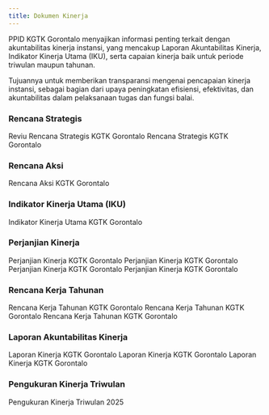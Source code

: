 ```yaml
---
title: Dokumen Kinerja
---
```

PPID KGTK Gorontalo menyajikan informasi penting terkait dengan akuntabilitas kinerja instansi, yang mencakup Laporan Akuntabilitas Kinerja, Indikator Kinerja Utama (IKU), serta capaian kinerja baik untuk periode triwulan maupun tahunan.

Tujuannya untuk memberikan transparansi mengenai pencapaian kinerja instansi, sebagai bagian dari upaya peningkatan efisiensi, efektivitas, dan akuntabilitas dalam pelaksanaan tugas dan fungsi balai.

### Rencana Strategis
<Card horizontal color="#E50914" title="Reviu Renstra 2020 s.d 2024" icon="bullseye-arrow">
    Reviu Rencana Strategis KGTK Gorontalo
</Card>

<Card horizontal title="Renstra 2020 s.d 2024" icon="bullseye-arrow" href="https://drive.google.com/file/d/1wmQQXOL8dNMhwLQOLE9nLyqY3B1lCc18/view?usp=drive_link">
    Rencana Strategis KGTK Gorontalo
</Card>

### Rencana Aksi
<Card horizontal title="2025" icon="file-invoice" href="https://drive.google.com/file/d/1DilOH7BGJo44qmuKa5vWhPpIjKT0Hni-/view?usp=drive_link">
    Rencana Aksi KGTK Gorontalo
</Card>

### Indikator Kinerja Utama (IKU)
<Card horizontal title="IKU 2020 s.d 2024" icon="file-invoice" href="https://drive.google.com/file/d/1NM2zaNTKYGd72Ww-pMOnGCNSMVM5otKG/view?usp=drive_link">
    Indikator Kinerja Utama KGTK Gorontalo
</Card>

### Perjanjian Kinerja
<CardGroup cols={2}>
  <Card horizontal title="PK 2025" icon="file-invoice" href="https://drive.google.com/file/d/1OIizyJTt98f0PUKVjIYb0UcGLGGV-sSI/view">
    Perjanjian Kinerja KGTK Gorontalo
  </Card>
  <Card horizontal title="PK 2024" icon="file-invoice" href="https://drive.google.com/file/d/1VXVWVA70oNvGhkPIft1c_U58ZV1NheC7/view?usp=drive_link">
    Perjanjian Kinerja KGTK Gorontalo
  </Card>
  <Card horizontal title="PK 2023" icon="file-invoice" href="https://drive.google.com/file/d/1_2GV3kdAB5pEkSrUQ94B4iK_ljl2COXj/view?usp=drive_link">
    Perjanjian Kinerja KGTK Gorontalo
  </Card>
  <Card horizontal title="PK 2022" icon="file-invoice"  color="#E50914">
    Perjanjian Kinerja KGTK Gorontalo
  </Card>
</CardGroup>

### Rencana Kerja Tahunan
<CardGroup cols={2}>
  <Card horizontal title="RKT 2024" icon="file-invoice" href="https://drive.google.com/file/d/1cQD84A2C-BAjNWZkQCTuxRf_6sHsq-uk/view?usp=drive_link">
    Rencana Kerja Tahunan KGTK Gorontalo
  </Card>
  <Card horizontal color="#E50914" title="RKT 2023" icon="file-invoice">
    Rencana Kerja Tahunan KGTK Gorontalo
  </Card>
  <Card horizontal color="#E50914" title="RKT 2022" icon="file-invoice">
    Rencana Kerja Tahunan KGTK Gorontalo
  </Card>
</CardGroup>

### Laporan Akuntabilitas Kinerja
<CardGroup cols={2}>
  <Card horizontal color="#E50914" title="Lakin 2024" icon="file-invoice">
    Laporan Kinerja KGTK Gorontalo
  </Card>
  <Card horizontal title="Lakin 2023" icon="file-invoice" href="https://drive.google.com/file/d/1WA_r1JDWwjlyMOoRd2ovBG616ms-l-A5/view?usp=drive_link">
    Laporan Kinerja KGTK Gorontalo
  </Card>
  <Card horizontal title="Lakin 2022" icon="file-invoice" href="https://drive.google.com/file/d/1CHrex1Og78ryYTewIqgHdx_9nZvtsA85/view?usp=drive_link">
    Laporan Kinerja KGTK Gorontalo
  </Card>
</CardGroup>

### Pengukuran Kinerja Triwulan
<CardGroup cols={2}>
  <Card horizontal title="TW 1,2,3 Tahun 2025" icon="file-invoice" href="https://drive.google.com/drive/folders/16ZbdNvGUOu2yNBrNEgyvcp5NXsLwS6qC?usp=sharing">
    Pengukuran Kinerja Triwulan 2025
  </Card>
</CardGroup>